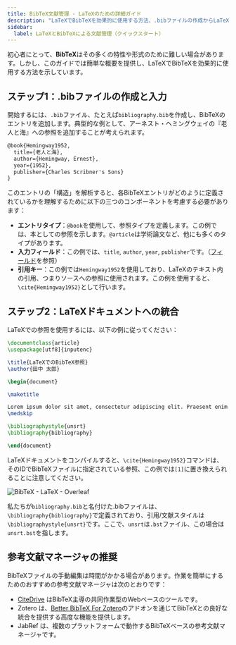 ```yaml
---
title: BibTeX文献管理 - LaTeXのための詳細ガイド
description: "LaTeXでBibTeXを効果的に使用する方法、.bibファイルの作成からLaTeXドキュメントへの統合までを学びます。"
sidebar:
  label: LaTeXとBibTeXによる文献管理（クイックスタート）
---
```


初心者にとって、**BibTeX**はその多くの特性や形式のために難しい場合があります。しかし、このガイドでは簡単な概要を提供し、LaTeXでBibTeXを効果的に使用する方法を示しています。


<CiteDrive /> 

## ステップ1：.bibファイルの作成と入力

開始するには、`.bib`ファイル、たとえば`bibliography.bib`を作成し、BibTeXのエントリを追加します。典型的な例として、アーネスト・ヘミングウェイの『老人と海』への参照を追加することが考えられます。

```latex
@book{Hemingway1952,
  title={老人と海},
  author={Hemingway, Ernest},
  year={1952},
  publisher={Charles Scribner's Sons}
}
```

このエントリの「構造」を解析すると、各BibTeXエントリがどのように定義されているかを理解するために以下の三つのコンポーネントを考慮する必要があります：

- **エントリタイプ**：`@book`を使用して、参照タイプを定義します。この例では、本としての参照を示します。`@article`は学術論文など、他にも多くのタイプがあります。
- **入力フィールド**：この例では、`title`, `author`, `year`, `publisher`です。（[フィールド](/fields)を参照）
- **引用キー**：この例では`Hemingway1952`を使用しており、LaTeXのテキスト内の引用、つまりソースへの参照に使用されます。この例を使用すると、`\cite{Hemingway1952}`として行います。

## ステップ2：LaTeXドキュメントへの統合

LaTeXでの参照を使用するには、以下の例に従ってください：

```latex
\documentclass{article}
\usepackage[utf8]{inputenc}

\title{LaTeXでのBibTeX参照}
\author{田中 太郎}

\begin{document}

\maketitle

Lorem ipsum dolor sit amet, consectetur adipiscing elit. Praesent enim urna, dapibus et bibendum vel, consectetur et turpis. Cras a molestie nulla. \cite{Hemingway1952}
\medskip

\bibliographystyle{unsrt}
\bibliography{bibliography}

\end{document}

```

LaTeXドキュメントをコンパイルすると、`\cite{Hemingway1952}`コマンドは、そのIDでBibTeXファイルに指定されている参照、この例では`[1]`に置き換えられることに注意してください。

![BibTeX - LaTeX - Overleaf](@assets/images/tutorial/LaTeX_Overleaf_BibTeX-Example.png)

私たちが`bibliography.bib`と名付けた.bibファイルは、`\bibliography{bibliography}`で定義されており、引用/文献スタイルは`\bibliographystyle{unsrt}`です。ここで、`unsrt`は`.bst`ファイル、この場合は`unsrt.bst`を指します。

## 参考文献マネージャの推奨

BibTeXファイルの手動編集は時間がかかる場合があります。作業を簡単にするためのおすすめの参考文献マネージャは次のとおりです：

- [CiteDrive](https://www.citedrive.com/) はBibTeX主導の共同作業型のWebベースのツールです。
- Zotero は、[Better BibTeX For Zotero](https://retorque.re/zotero-better-bibtex/)のアドオンを通じてBibTeXとの良好な統合を提供する高度な機能を提供します。
- JabRef は、複数のプラットフォームで動作するBibTeXベースの参考文献マネージャです。